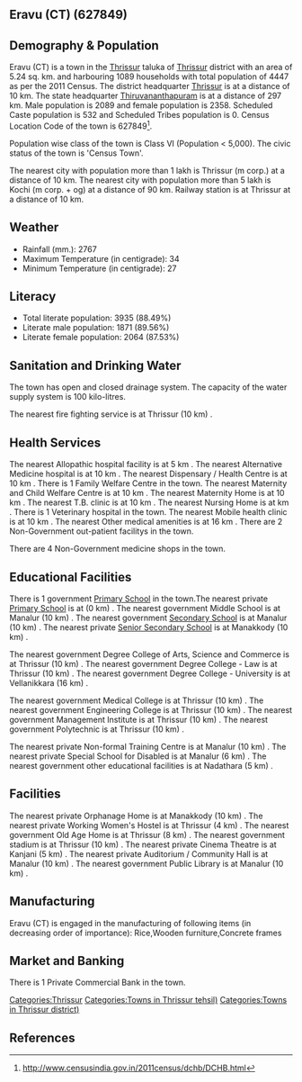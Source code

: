 {{Infobox settlement
| name=Eravu (CT)
| native_name=
| native_name_lang=
| other_name=
| nickname=
| settlement_type=Town
| image_skyline=
| image_alt=
| image_caption=
| pushpin_map=India Kerala
| pushpin_label_position=right
| pushpin_map_alt=
| pushpin_map_caption=Location in Kerala, India
| latd=
| latm=
| lats=
| latNS=
| longd=
| longm=
| longs=
| longEW=
| coordinates_display=inline,title
| subdivision_type=Country
| subdivision_name={{flag|India}}
| subdivision_type1=[[States and territories of India|State]]
| subdivision_name1=Kerala 
| subdivision_type2=[[List of districts of India|District]]
| subdivision_name2=Thrissur
| subdivision_type3=Tahsil
| subdivision_name3=Thrissur
| website=
| established_title=<!-- Established -->
| established_date=
| founder=
| named_for=
| government_type=
| governing_body=
| unit_pref=Metric
| area_footnotes=
| area_rank=
| area_total_km2=5.24
| elevation_footnotes=
| elevation_m=
| population_total=4447
| population_as_of=2011
| population_rank=
| population_density_km2=848
| population_demonym=
| population_footnotes=
| demographics_type1=Languages=
| demographics1_title1=Official=
| demographics1_info1=[[Malayalam language|Malayalam]]
| timezone1=[[Indian Standard Time|IST]]
| utc_offset1==+5:30
| postal_code_type=[[Postal Index Number|PIN]]
| postal_code=
| area_code_type=Telephone code
| area_code=
| registration_plate=
| blank1_name_sec1=Nearest city
| blank1_info_sec1=[[Thrissur (m corp.)]]
| blank2_name_sec1=[[Human sex ratio|Sex ratio]]
| blank2_info_sec1=1128
| blank3_name_sec1=Literacy
| blank3_info_sec1=88.49%
| blank1_name_sec2=[[2011 Census of India|2011 census]] code
| blank1_info_sec2=627849
| footnotes=
}}

== Eravu (CT) (627849) ==

== Demography & Population ==

Eravu (CT) is a town in the [[Thrissur]] taluka of [[Thrissur]] district with an area of 5.24 sq. km. and harbouring 1089 households with total population of 4447 as per the 2011 Census. The district headquarter [[Thrissur]] is at a distance of 10 km. The state headquarter [[Thiruvananthapuram]] is at a distance of 297 km. Male population is 2089 and female population is 2358. Scheduled Caste population is 532 and Scheduled Tribes population is 0. Census Location Code of the town is 627849<ref>http://www.censusindia.gov.in/2011census/dchb/DCHB.html</ref>.

Population wise class of the town is Class VI (Population < 5,000).
The civic status of the town is 'Census Town'.

The nearest city with population more than 1 lakh is Thrissur (m corp.) at a distance of 10 km. The nearest city with population more than 5 lakh is Kochi (m corp. + og)  at a distance of 90 km. Railway station is at Thrissur at a distance of 10 km.


== Weather ==  
* Rainfall (mm.): 2767 
* Maximum Temperature (in centigrade): 34
* Minimum Temperature (in centigrade): 27


== Literacy ==  
* Total literate population: 3935 (88.49%)
* Literate male population: 1871 (89.56%)
* Literate female population: 2064 (87.53%)


== Sanitation and Drinking Water ==  
The town has open and closed drainage system.
The capacity of the water supply system is 100 kilo-litres.

The nearest fire fighting service is at Thrissur (10 km) .


== Health Services ==
The nearest Allopathic hospital facility is at 5 km .
The nearest Alternative Medicine hospital is at 10 km .
The nearest Dispensary / Health Centre is at 10 km .
There is 1 Family Welfare Centre in the town.
The nearest Maternity and Child Welfare Centre is at 10 km .
The nearest Maternity Home is at 10 km .
The nearest T.B. clinic is at 10 km .
The nearest Nursing Home is at  km .
There is 1 Veterinary hospital in the town.
The nearest Mobile health clinic is at 10 km .
The nearest Other medical amenities is at 16 km .
There are 2 Non-Government out-patient facilitys in the town.


There are 4 Non-Government medicine shops in the town.


== Educational Facilities ==
There is 1 government [[Primary School]] in the town.The nearest private [[Primary School]] is at  (0 km) .
The nearest government Middle School is at Manalur (10 km) .
The nearest government [[Secondary School]] is at Manalur (10 km) .
The nearest private [[Senior Secondary School]] is at Manakkody (10 km) .
 
 
 
 
 
The nearest government Degree College of Arts, Science and Commerce is at Thrissur (10 km) .
The nearest government Degree College - Law is at Thrissur (10 km) .
The nearest government Degree College - University is at Vellanikkara (16 km) .
 
The nearest government Medical College is at Thrissur (10 km) .
The nearest government Engineering College is at Thrissur (10 km) .
The nearest government Management Institute is at Thrissur (10 km) .
The nearest government Polytechnic is at Thrissur (10 km) .
 
The nearest private Non-formal Training Centre is at Manalur (10 km) .
The nearest private Special School for Disabled is at Manalur (6 km) .
The nearest government other educational facilities is at Nadathara (5 km) .


== Facilities ==
The nearest private Orphanage Home is at Manakkody (10 km) .
The nearest private Working Women's Hostel is at Thrissur (4 km) .
The nearest government Old Age Home is at Thrissur (8 km) .
The nearest government stadium is at Thrissur (10 km) .
The nearest private Cinema Theatre is at Kanjani (5 km) .
The nearest private Auditorium / Community Hall is at Manalur (10 km) .
The nearest government Public Library is at Manalur (10 km) .


== Manufacturing ==
Eravu (CT) is engaged in the manufacturing of following items (in decreasing order of importance): Rice,Wooden furniture,Concrete frames


== Market and Banking ==

There is 1 Private Commercial Bank in the town.





[[Categories:Thrissur]]
[[Categories:Towns in Thrissur tehsil)]]
[[Categories:Towns in Thrissur district)]]


== References ==
{{Reflist}}


